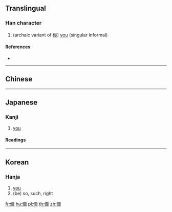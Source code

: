 {{also|你|妳|您|祢}}
==Translingual==

===Han character===
{{Han char|rn=9|rad=人|as=14|sn=16|four=|canj=OMFB|ids=⿰亻爾}}

# (archaic variant of [[你]]) [[you]] (singular informal)

====References====
* {{Han ref|kx=0120.111|dkj=01244|hdz=10230.080|uh=511E|ud=20766}}

----

==Chinese==
{{zh-see|你|v}}

----

==Japanese==

===Kanji===
{{ja-kanji|grade=|rs=人14}}

# [[you]]

====Readings====
{{ja-readings
|goon=[[に]] (ni)
|kanon=[[じ]] (ji)
|kun=[[おれ]] (ore), [[なんじ]] (nanji), [[しかり]] (shikari), [[その]] (sono), [[のみ]] (nomi)
}}
----

==Korean==

===Hanja===
{{ko-hanja|hangeul=[[이]]>[[니]]|eumhun=|rv=i>ni|mr=i>ni|y=i>ni}}

# [[you]]
# (be) so, such, right

[[fr:儞]]
[[hu:儞]]
[[pl:儞]]
[[th:儞]]
[[zh:儞]]
